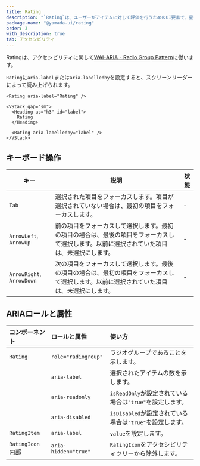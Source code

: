 ```yaml
---
title: Rating
description: "`Rating`は、ユーザーがアイテムに対して評価を行うためのUI要素で、星やハートなどのアイコンで提供され、ユーザーが選択した評価を視覚的に表示するコンポーネントです。"
package-name: "@yamada-ui/rating"
order: 3
with_description: true
tab: アクセシビリティ
---
```


Ratingは、アクセシビリティに関して[WAI-ARIA - Radio Group Pattern](https://www.w3.org/WAI/ARIA/apg/patterns/radio/examples/radio-rating/)に従います。

`Rating`に`aria-label`または`aria-labelledby`を設定すると、スクリーンリーダーによって読み上げられます。

```tsx live=false
<Rating aria-label="Rating" />
```

```tsx live=false
<VStack gap="sm">
  <Heading as="h3" id="label">
    Rating
  </Heading>

  <Rating aria-labelledby="label" />
</VStack>
```

## キーボード操作

| キー                      | 説明                                                                                                                                          | 状態 |
| ------------------------- | --------------------------------------------------------------------------------------------------------------------------------------------- | ---- |
| `Tab`                     | 選択された項目をフォーカスします。項目が選択されていない場合は、最初の項目をフォーカスします。                                                | -    |
| `ArrowLeft`, `ArrowUp`    | 前の項目をフォーカスして選択します。最初の項目の場合は、最後の項目をフォーカスして選択します。以前に選択されていた項目は、未選択にします。    | -    |
| `ArrowRight`, `ArrowDown` | 次の項目をフォーカスして選択します。最後の項目の場合は、最初の項目をフォーカスして選択します。以前に選択されていた項目は、未選択にします。 　 | -    |

## ARIAロールと属性

| コンポーネント               | ロールと属性         | 使い方                                                   |
| :--------------------------- | :------------------- | :------------------------------------------------------- |
| `Rating`                     | `role="radiogroup"`  | ラジオグループであることを示します。                     |
|                              | `aria-label`         | 選択されたアイテムの数を示します。                       |
|                              | `aria-readonly`      | `isReadOnly`が設定されている場合は`"true"`を設定します。 |
|                              | `aria-disabled`      | `isDisabled`が設定されている場合は`"true"`を設定します。 |
| `RatingItem`                 | `aria-label`         | `value`を設定します。                                    |
| `RatingIcon` <Tag>内部</Tag> | `aria-hidden="true"` | `RatingIcon`をアクセシビリティツリーから除外します。     |
